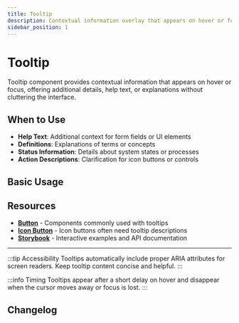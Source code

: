 ```yaml
---
title: Tooltip
description: Contextual information overlay that appears on hover or focus to provide additional details or help text
sidebar_position: 1
---
```



# Tooltip

Tooltip component provides contextual information that appears on hover or focus, offering additional details, help text, or explanations without cluttering the interface.

<TocLinks />

## When to Use

- **Help Text**: Additional context for form fields or UI elements
- **Definitions**: Explanations of terms or concepts
- **Status Information**: Details about system states or processes
- **Action Descriptions**: Clarification for icon buttons or controls

## Basic Usage

<ComponentShowcase
  title="Basic Tooltips"
  description="Hover over elements to see tooltip information."
  code="basic-tooltips.html"
/>

## Resources

- **[Button](/docs/components/button)** - Components commonly used with tooltips
- **[Icon Button](/docs/components/icon-button)** - Icon buttons often need tooltip descriptions
- **[Storybook](https://elevate-core-ui.inform-cloud.io/?path=/docs/components-tooltip)** - Interactive examples and API documentation

---

:::tip Accessibility
Tooltips automatically include proper ARIA attributes for screen readers. Keep tooltip content concise and helpful.
:::

:::info Timing
Tooltips appear after a short delay on hover and disappear when the cursor moves away or focus is lost.
:::

## Changelog

<ComponentChangelog component="elvt-tooltip" />